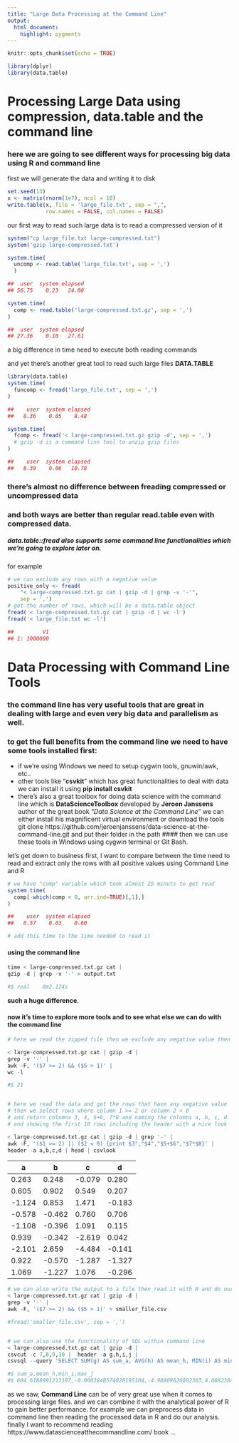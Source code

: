 ---
title: "Large Data Processing at the Command Line"
output: 
  html_document:
    highlight: pygments
---

```{r setup, include=FALSE}
knitr::opts_chunk$set(echo = TRUE)
```
```{r dplyr, include=FALSE}
library(dplyr)
library(data.table)
```
# Processing Large Data using compression, data.table and the command line
### here we are going to see different ways for processing big data using R and command line
first we will generate the data and writing it to disk
```{r generate, eval=FALSE}
set.seed(13)
x <- matrix(rnorm(1e7), ncol = 10)
write.table(x, file = 'large_file.txt', sep = ",", 
            row.names = FALSE, col.names = FALSE)

```
our first way to read such large data is to read a compressed version of it
```{r comp, eval=FALSE}
system("cp large_file.txt large-compressed.txt")
system('gzip large-compressed.txt')

system.time(
  uncomp <- read.table('large_file.txt', sep = ',')
  )

##  user  system elapsed 
## 56.75    0.23   24.08

system.time(
  comp <- read.table('large-compressed.txt.gz', sep = ',')
)

##  user  system elapsed 
## 27.36    0.10   27.61 

```
a big difference in time need to execute both reading commands

and yet there's another great tool to read such large files **DATA.TABLE**
```{r fread, eval=FALSE}
library(data.table)
system.time(
  funcomp <- fread('large_file.txt', sep = ',')
)

##    user  system elapsed 
##   8.36    0.05    8.48 

system.time(
  fcomp <- fread('< large-compressed.txt.gz gzip -d', sep = ',')
  # gzip -d is a command line tool to unzip gzip files
)

##    user  system elapsed 
##   8.39    0.06   10.78 

```
### there's almost no difference between freading compressed or uncompressed data 
### and both ways are better than regular read.table even with compressed data.

##### data.table::fread also supports some command line functionalities which we're going to explore later on.
for example 
```{r freadcmd, eval=FALSE}
# we can exclude any rows with a negative value
positive_only <- fread(
    "< large-compressed.txt.gz cat | gzip -d | grep -v '-'", 
    sep = ',')
# get the number of rows, which will be a data.table object
fread('< large-compressed.txt.gz cat | gzip -d | wc -l')
fread('< large_file.txt wc -l')

##         V1
## 1: 1000000

```

# Data Processing with Command Line Tools
### the command line has very useful tools that are great in dealing with large and even very big data and parallelism as well.
### to get the full benefits from the command line we need to have some tools installed first:
- if we're using Windows we need to setup cygwin tools, gnuwin/awk, etc..
- other tools like "**csvkit**" which has great functionalities to deal with data we   can install it using **pip install csvkit**
- there's also a great toolbox for doing data science with the command line 
  which is **DataScienceToolbox** developed by **Jeroen Janssens** author of the      great book "*Data Science at the Command Line*"
  we can either install his magnificent virtual environment or download the tools     git clone https://github.com/jeroenjanssens/data-science-at-the-command-line.git
  and put their folder in the path
#### then we can use these tools in Windows using cygwin terminal or Git Bash.  

let's get down to business 
first, I want to compare between the time need to read and extract only the rows with all positive values using Command Line and R

```{r exclude, eval=FALSE}
# we have "comp" variable which took almost 25 minuts to get read
system.time(
  comp[-which(comp < 0, arr.ind=TRUE)[,1],]
)

##    user  system elapsed 
##   0.57    0.03    0.60

# add this time to the time needed to read it

```
#### using the command line 
```{r, engine='bash', eval=FALSE}
time < large-compressed.txt.gz cat | 
gzip -d | grep -v '-' > output.txt

#$ real    0m2.124s

```
**such a huge difference**.

#### now it's time to explore more tools and to see what else we can do with the command line 

```{r commandline, engine='bash', eval=FALSE}
# here we read the zipped file then we exclude any negative value then we choose only the rows where columns 7 is greater than or equal to 2 and column 5 is greater than 1 then we get the number of rows

< large-compressed.txt.gz cat | gzip -d |
grep -v '-' |
awk -F, '($7 >= 2) && ($5 > 1)' | 
wc -l

#$ 21


# here we read the data and get the rows that have any negative value
# then we select rows where column 1 >= 2 or column 2 < 0 
# and return columns 3, 4, 5+6, 7*8 and naming the columns a, b, c, d 
# and showing the first 10 rows including the header with a nice look 

< large-compressed.txt.gz cat | gzip -d | grep '-' | 
awk -F, '($1 >= 2) || ($2 < 0) {print $3","$4","$5+$6","$7*$8}' | 
header -a a,b,c,d | head | csvlook

```
 |      a  |      b |       c |       d | 
 | ------ | -------| ------- | ------- | 
 |  0.263 |  0.248 | -0.079 |  0.280 | 
 |  0.605 |  0.902 |  0.549 |  0.207 | 
 | -1.124 |  0.853 |  1.471 | -0.183 | 
 | -0.578 | -0.462 |  0.760 |  0.706 | 
 | -1.108 | -0.396 |  1.091 |  0.115 | 
 |  0.939 | -0.342 | -2.619 |  0.042 | 
 | -2.101 |  2.659 | -4.484 | -0.141 | 
 |  0.922 | -0.570 | -1.287 | -1.327 | 
 |  1.069 | -1.227 |  1.076 | -0.296 | 

```{r commandline2, engine='bash', eval=FALSE}
# we can also write the output to a file then read it with R and do our analysis on it being much smaller
< large-compressed.txt.gz cat | gzip -d |
grep -v '-' |
awk -F, '($7 >= 2) && ($5 > 1)' > smaller_file.csv

#fread('smaller_file.csv', sep = ',')


# we can also use the functionality of SQL within command line
< large-compressed.txt.gz cat | gzip -d |
csvcut -c 7,8,9,10 |  header -a g,h,i,j |
csvsql --query 'SELECT SUM(g) AS sum_a, AVG(h) AS mean_h, MIN(i) AS min_i, MAX(j) AS max_j FROM stdin'

#$ sum_a,mean_h,min_i,max_j
#$ 604.6188991213197,-0.0003848574020195104,-4.98809626002303,4.68823847832136

```

as we saw, **Command Line** can be of very great use when it comes to processing large files.
and we can combine it with the analytical power of R to gain better performance.
for example we can preprocess data in command line then reading the processed data in R and do our analysis.
finally I want to recommend reading https://www.datascienceatthecommandline.com/ book ...


